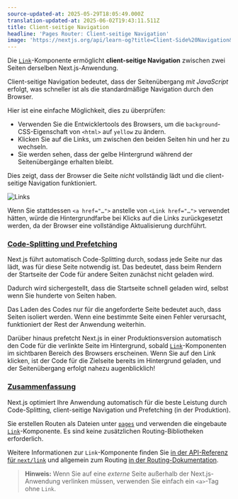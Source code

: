 ```yaml
---
source-updated-at: 2025-05-29T18:05:49.000Z
translation-updated-at: 2025-06-02T19:43:11.511Z
title: Client-seitige Navigation
headline: 'Pages Router: Client-seitige Navigation'
image: 'https://nextjs.org/api/learn-og?title=Client-Side%20Navigation&amp;chapter=8'
---
```


Die [`Link`](/docs/api-reference/next/link)-Komponente ermöglicht **client-seitige Navigation** zwischen zwei Seiten derselben Next.js-Anwendung.

Client-seitige Navigation bedeutet, dass der Seitenübergang _mit JavaScript_ erfolgt, was schneller ist als die standardmäßige Navigation durch den Browser.

Hier ist eine einfache Möglichkeit, dies zu überprüfen:

*   Verwenden Sie die Entwicklertools des Browsers, um die `background`-CSS-Eigenschaft von `<html>` auf `yellow` zu ändern.
*   Klicken Sie auf die Links, um zwischen den beiden Seiten hin und her zu wechseln.
*   Sie werden sehen, dass der gelbe Hintergrund während der Seitenübergänge erhalten bleibt.

Dies zeigt, dass der Browser die Seite _nicht_ vollständig lädt und die client-seitige Navigation funktioniert.

![Links](https://h8DxKfmAPhn8O0p3.public.blob.vercel-storage.com/learn/pages-router/navigate-between-pages/client-side.gif)

Wenn Sie stattdessen `<a href="…">` anstelle von `<Link href="…">` verwendet hätten, würde die Hintergrundfarbe bei Klicks auf die Links zurückgesetzt werden, da der Browser eine vollständige Aktualisierung durchführt.

### [Code-Splitting und Prefetching](#code-splitting-and-prefetching)

Next.js führt automatisch Code-Splitting durch, sodass jede Seite nur das lädt, was für diese Seite notwendig ist. Das bedeutet, dass beim Rendern der Startseite der Code für andere Seiten zunächst nicht geladen wird.

Dadurch wird sichergestellt, dass die Startseite schnell geladen wird, selbst wenn Sie hunderte von Seiten haben.

Das Laden des Codes nur für die angeforderte Seite bedeutet auch, dass Seiten isoliert werden. Wenn eine bestimmte Seite einen Fehler verursacht, funktioniert der Rest der Anwendung weiterhin.

Darüber hinaus prefetcht Next.js in einer Produktionsversion automatisch den Code für die verlinkte Seite im Hintergrund, sobald [`Link`](/docs/api-reference/next/link)-Komponenten im sichtbaren Bereich des Browsers erscheinen. Wenn Sie auf den Link klicken, ist der Code für die Zielseite bereits im Hintergrund geladen, und der Seitenübergang erfolgt nahezu augenblicklich!

### [Zusammenfassung](#summary)

Next.js optimiert Ihre Anwendung automatisch für die beste Leistung durch Code-Splitting, client-seitige Navigation und Prefetching (in der Produktion).

Sie erstellen Routen als Dateien unter [`pages`](/docs/basic-features/pages) und verwenden die eingebaute [`Link`](/docs/api-reference/next/link)-Komponente. Es sind keine zusätzlichen Routing-Bibliotheken erforderlich.

Weitere Informationen zur `Link`-Komponente finden Sie [in der API-Referenz für `next/link`](/docs/api-reference/next/link) und allgemein zum Routing [in der Routing-Dokumentation](/docs/routing/introduction).

> **Hinweis:** Wenn Sie auf eine _externe_ Seite außerhalb der Next.js-Anwendung verlinken müssen, verwenden Sie einfach ein `<a>`-Tag ohne `Link`.